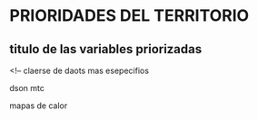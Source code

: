 # PRIORIDADES DEL TERRITORIO

<!-- las variables anteriores, 
escoger las variables criticas

tabla de (revisar pdc pagina 79)
orden de proridades de las variables estrategicas
-->

## titulo de las variables priorizadas

<!-- claerse de daots mas esepecifios

dson mtc

mapas de calor